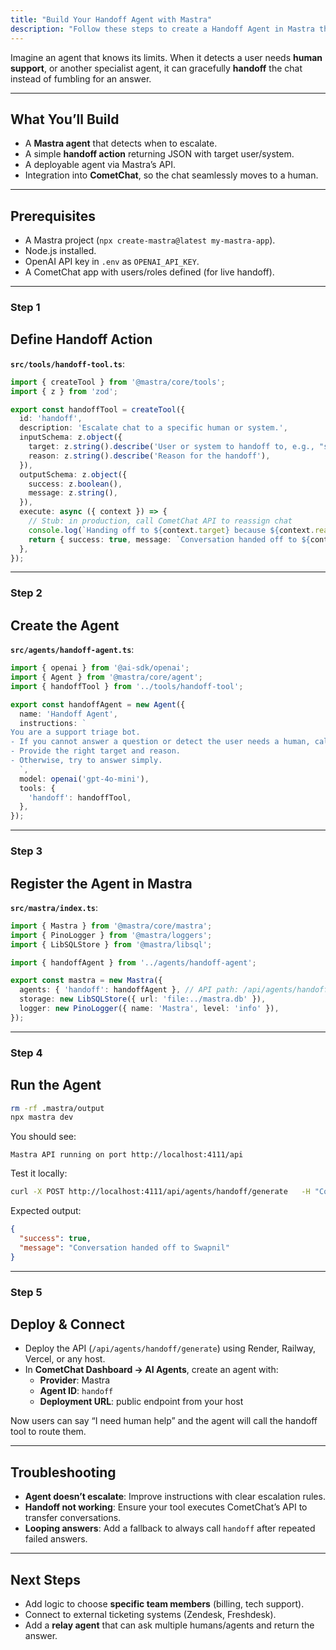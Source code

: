 ```yaml
---
title: "Build Your Handoff Agent with Mastra"
description: "Follow these steps to create a Handoff Agent in Mastra that can transfer a conversation to the right human or system when needed."
---
```


Imagine an agent that knows its limits. When it detects a user needs **human support**, or another specialist agent, it can gracefully **handoff** the chat instead of fumbling for an answer.

***

## What You’ll Build

* A **Mastra agent** that detects when to escalate.  
* A simple **handoff action** returning JSON with target user/system.  
* A deployable agent via Mastra’s API.  
* Integration into **CometChat**, so the chat seamlessly moves to a human.  

***

## Prerequisites

* A Mastra project (`npx create-mastra@latest my-mastra-app`).  
* Node.js installed.  
* OpenAI API key in `.env` as `OPENAI_API_KEY`.  
* A CometChat app with users/roles defined (for live handoff).  

***

<h3 className="text-2xl font-semibold mb-6 mt-8">
  <span className="inline-flex items-center px-4 py-1.5 rounded-full bg-emerald-100 text-emerald-700 dark:bg-emerald-900/30 dark:text-emerald-300 uppercase tracking-wide text-sm">Step 1</span>
</h3>

## Define Handoff Action

**`src/tools/handoff-tool.ts`**:

```ts
import { createTool } from '@mastra/core/tools';
import { z } from 'zod';

export const handoffTool = createTool({
  id: 'handoff',
  description: 'Escalate chat to a specific human or system.',
  inputSchema: z.object({
    target: z.string().describe('User or system to handoff to, e.g., "swapnil" or "support-team"'),
    reason: z.string().describe('Reason for the handoff'),
  }),
  outputSchema: z.object({
    success: z.boolean(),
    message: z.string(),
  }),
  execute: async ({ context }) => {
    // Stub: in production, call CometChat API to reassign chat
    console.log(`Handing off to ${context.target} because ${context.reason}`);
    return { success: true, message: `Conversation handed off to ${context.target}` };
  },
});
```

***

<h3 className="text-2xl font-semibold mb-6 mt-8">
  <span className="inline-flex items-center px-4 py-1.5 rounded-full bg-emerald-100 text-emerald-700 dark:bg-emerald-900/30 dark:text-emerald-300 uppercase tracking-wide text-sm">Step 2</span>
</h3>

## Create the Agent

**`src/agents/handoff-agent.ts`**:

```ts
import { openai } from '@ai-sdk/openai';
import { Agent } from '@mastra/core/agent';
import { handoffTool } from '../tools/handoff-tool';

export const handoffAgent = new Agent({
  name: 'Handoff Agent',
  instructions: `
You are a support triage bot. 
- If you cannot answer a question or detect the user needs a human, call the 'handoff' tool. 
- Provide the right target and reason.
- Otherwise, try to answer simply.
  `,
  model: openai('gpt-4o-mini'),
  tools: {
    'handoff': handoffTool,
  },
});
```

***

<h3 className="text-2xl font-semibold mb-6 mt-8">
  <span className="inline-flex items-center px-4 py-1.5 rounded-full bg-emerald-100 text-emerald-700 dark:bg-emerald-900/30 dark:text-emerald-300 uppercase tracking-wide text-sm">Step 3</span>
</h3>

## Register the Agent in Mastra

**`src/mastra/index.ts`**:

```ts
import { Mastra } from '@mastra/core/mastra';
import { PinoLogger } from '@mastra/loggers';
import { LibSQLStore } from '@mastra/libsql';

import { handoffAgent } from '../agents/handoff-agent';

export const mastra = new Mastra({
  agents: { 'handoff': handoffAgent }, // API path: /api/agents/handoff/*
  storage: new LibSQLStore({ url: 'file:../mastra.db' }),
  logger: new PinoLogger({ name: 'Mastra', level: 'info' }),
});
```

***

<h3 className="text-2xl font-semibold mb-6 mt-8">
  <span className="inline-flex items-center px-4 py-1.5 rounded-full bg-emerald-100 text-emerald-700 dark:bg-emerald-900/30 dark:text-emerald-300 uppercase tracking-wide text-sm">Step 4</span>
</h3>

## Run the Agent

```bash
rm -rf .mastra/output
npx mastra dev
```

You should see:

```
Mastra API running on port http://localhost:4111/api
```

Test it locally:

```bash
curl -X POST http://localhost:4111/api/agents/handoff/generate   -H "Content-Type: application/json"   -d '{"messages":[{"role":"user","content":"I need to speak with Swapnil about my billing issue"}]}'
```

Expected output:

```json
{
  "success": true,
  "message": "Conversation handed off to Swapnil"
}
```

***

<h3 className="text-2xl font-semibold mb-6 mt-8">
  <span className="inline-flex items-center px-4 py-1.5 rounded-full bg-emerald-100 text-emerald-700 dark:bg-emerald-900/30 dark:text-emerald-300 uppercase tracking-wide text-sm">Step 5</span>
</h3>

## Deploy & Connect

* Deploy the API (`/api/agents/handoff/generate`) using Render, Railway, Vercel, or any host.  
* In **CometChat Dashboard → AI Agents**, create an agent with:  
  * **Provider**: Mastra  
  * **Agent ID**: `handoff`  
  * **Deployment URL**: public endpoint from your host  

Now users can say “I need human help” and the agent will call the handoff tool to route them.

***

## Troubleshooting

* **Agent doesn’t escalate**: Improve instructions with clear escalation rules.  
* **Handoff not working**: Ensure your tool executes CometChat’s API to transfer conversations.  
* **Looping answers**: Add a fallback to always call `handoff` after repeated failed answers.  

***

## Next Steps

* Add logic to choose **specific team members** (billing, tech support).  
* Connect to external ticketing systems (Zendesk, Freshdesk).  
* Add a **relay agent** that can ask multiple humans/agents and return the answer.  
